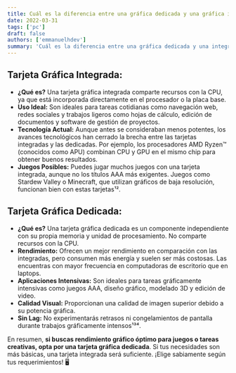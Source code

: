 ```yaml
---
title: Cuál es la diferencia entre una gráfica dedicada y una gráfica integrada?
date: 2022-03-31
tags: ['pc']
draft: false
authors: ['emmanuelhdev']
summary: 'Cuál es la diferencia entre una gráfica dedicada y una integrada?'
---
```


## **Tarjeta Gráfica Integrada:**

- **¿Qué es?** Una tarjeta gráfica integrada comparte recursos con la CPU, ya que está incorporada directamente en el procesador o la placa base.
- **Uso Ideal:** Son ideales para tareas cotidianas como navegación web, redes sociales y trabajos ligeros como hojas de cálculo, edición de documentos y software de gestión de proyectos.
- **Tecnología Actual:** Aunque antes se consideraban menos potentes, los avances tecnológicos han cerrado la brecha entre las tarjetas integradas y las dedicadas. Por ejemplo, los procesadores AMD Ryzen™ (conocidos como APU) combinan CPU y GPU en el mismo chip para obtener buenos resultados.
- **Juegos Posibles:** Puedes jugar muchos juegos con una tarjeta integrada, aunque no los títulos AAA más exigentes. Juegos como Stardew Valley o Minecraft, que utilizan gráficos de baja resolución, funcionan bien con estas tarjetas¹².

## **Tarjeta Gráfica Dedicada:**

- **¿Qué es?** Una tarjeta gráfica dedicada es un componente independiente con su propia memoria y unidad de procesamiento. No comparte recursos con la CPU.
- **Rendimiento:** Ofrecen un mejor rendimiento en comparación con las integradas, pero consumen más energía y suelen ser más costosas. Las encuentras con mayor frecuencia en computadoras de escritorio que en laptops.
- **Aplicaciones Intensivas:** Son ideales para tareas gráficamente intensivas como juegos AAA, diseño gráfico, modelado 3D y edición de video.
- **Calidad Visual:** Proporcionan una calidad de imagen superior debido a su potencia gráfica.
- **Sin Lag:** No experimentarás retrasos ni congelamientos de pantalla durante trabajos gráficamente intensos¹³⁴.

En resumen, **si buscas rendimiento gráfico óptimo para juegos o tareas creativas, opta por una tarjeta gráfica dedicada**. Si tus necesidades son más básicas, una tarjeta integrada será suficiente. ¡Elige sabiamente según tus requerimientos! 🖥️
